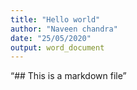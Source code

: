 ```yaml
---
title: "Hello world"
author: "Naveen chandra"
date: "25/05/2020"
output: word_document
---
```


"## This is a markdown file"